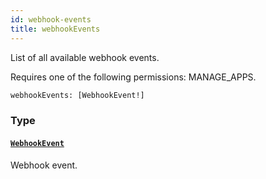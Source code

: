 ```yaml
---
id: webhook-events
title: webhookEvents
---
```



List of all available webhook events.

Requires one of the following permissions: MANAGE_APPS.

```graphql
webhookEvents: [WebhookEvent!]
```


### Type

#### [`WebhookEvent`](../../../developer/api-reference/objects/webhook-event) 

Webhook event.




